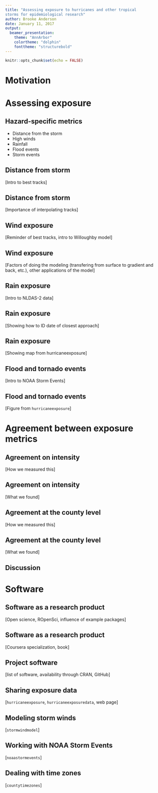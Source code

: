 ```yaml
---
title: "Assessing exposure to hurricanes and other tropical
storms for epidemiological research"
author: Brooke Anderson
date: January 11, 2017
output:
  beamer_presentation:
    theme: "AnnArbor"
    colortheme: "dolphin"
    fonttheme: "structurebold"
---
```


```r
knitr::opts_chunk$set(echo = FALSE)
```

# Motivation

# Assessing exposure

## Hazard-specific metrics

- Distance from the storm
- High winds
- Rainfall
- Flood events
- Storm events

## Distance from storm

[Intro to best tracks]

## Distance from storm

[Importance of interpolating tracks]

## Wind exposure

[Reminder of best tracks, intro to Willoughby model]

## Wind exposure

[Factors of doing the modeling (transfering from surface to gradient and back, etc.), other applications of the model]

## Rain exposure

[Intro to NLDAS-2 data]

## Rain exposure

[Showing how to ID date of closest approach]

## Rain exposure

[Showing map from hurricaneexposure]

## Flood and tornado events

[Intro to NOAA Storm Events]

## Flood and tornado events

[Figure from `hurricaneexposure`]

# Agreement between exposure metrics

## Agreement on intensity

[How we measured this]

## Agreement on intensity

[What we found]

## Agreement at the county level

[How we measured this]

## Agreement at the county level

[What we found]

## Discussion

# Software

## Software as a research product

[Open science, ROpenSci, influence of example packages]

## Software as a research product

[Coursera specialization, book]

## Project software

[list of software, availability through CRAN, GitHub]

## Sharing exposure data

[`hurricaneexposure`, `hurricaneexposuredata`, web page]

## Modeling storm winds

[`stormwindmodel`]

## Working with NOAA Storm Events

[`noaastormevents`]

## Dealing with time zones

[`countytimezones`]
